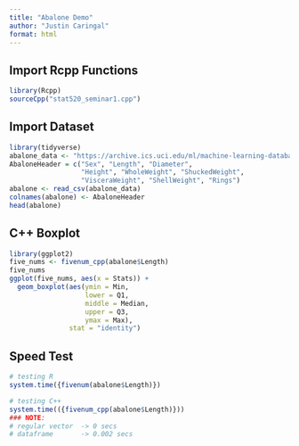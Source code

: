 ---
title: "Abalone Demo"
author: "Justin Caringal"
format: html
---

## Import Rcpp Functions

```{r import-rcpp}
library(Rcpp)
sourceCpp("stat520_seminar1.cpp")
```


## Import Dataset

```{r import-dataset}
library(tidyverse)
abalone_data <- "https://archive.ics.uci.edu/ml/machine-learning-databases/abalone/abalone.data"
AbaloneHeader = c("Sex", "Length", "Diameter",
                  "Height", "WholeWeight", "ShuckedWeight",
                  "VisceraWeight", "ShellWeight", "Rings")
abalone <- read_csv(abalone_data)
colnames(abalone) <- AbaloneHeader
head(abalone)
```

## C++ Boxplot

```{r cpp-boxplot}
library(ggplot2)
five_nums <- fivenum_cpp(abalone$Length)
five_nums
ggplot(five_nums, aes(x = Stats)) +
  geom_boxplot(aes(ymin = Min,
                   lower = Q1,
                   middle = Median,
                   upper = Q3,
                   ymax = Max),
               stat = "identity")
```


## Speed Test

```{r speed-test}
# testing R
system.time({fivenum(abalone$Length)})

# testing C++
system.time(({fivenum_cpp(abalone$Length)}))
### NOTE:
# regular vector  -> 0 secs
# dataframe       -> 0.002 secs
```
